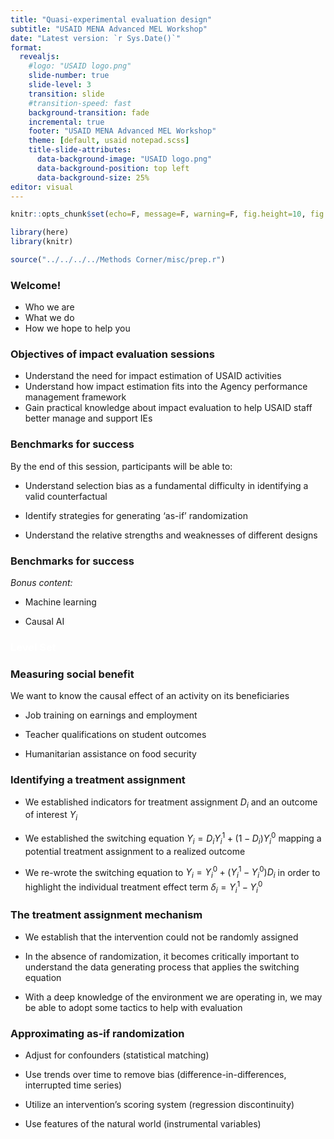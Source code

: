 ```yaml
---
title: "Quasi-experimental evaluation design"
subtitle: "USAID MENA Advanced MEL Workshop"
date: "Latest version: `r Sys.Date()`"
format: 
  revealjs:
    #logo: "USAID logo.png"
    slide-number: true
    slide-level: 3
    transition: slide
    #transition-speed: fast
    background-transition: fade
    incremental: true
    footer: "USAID MENA Advanced MEL Workshop"
    theme: [default, usaid notepad.scss]
    title-slide-attributes: 
      data-background-image: "USAID logo.png"
      data-background-position: top left
      data-background-size: 25%
editor: visual
---
```


```r

knitr::opts_chunk$set(echo=F, message=F, warning=F, fig.height=10, fig.width=6)

library(here)
library(knitr)

source("../../../../Methods Corner/misc/prep.r")

```

### Welcome!

-   Who we are
-   What we do
-   How we hope to help you

### Objectives of impact evaluation sessions

-   Understand the need for impact estimation of USAID activities
-   Understand how impact estimation fits into the Agency performance management framework
-   Gain practical knowledge about impact evaluation to help USAID staff better manage and support IEs

### Benchmarks for success

By the end of this session, participants will be able to:

-   Understand selection bias as a fundamental difficulty in identifying a valid counterfactual

-   Identify strategies for generating 'as-if' randomization

-   Understand the relative strengths and weaknesses of different designs

### Benchmarks for success

*Bonus content:*

- Machine learning  

- Causal AI

### [Level Set]{style="color:white;"} {background-color="#002F6C"}

### Measuring social benefit

We want to know the causal effect of an activity on its beneficiaries

-   Job training on earnings and employment

-   Teacher qualifications on student outcomes

-   Humanitarian assistance on food security

### Identifying a treatment assignment

-   We established indicators for treatment assignment $D_i$ and an outcome of interest $Y_i$

-   We established the switching equation $Y_i=D_iY_i^1+(1-D_i)Y_i^0$ mapping a potential treatment assignment to a realized outcome

-   We re-wrote the switching equation to $Y_i=Y_i^0+(Y_i^1-Y_i^0)D_i$ in order to highlight the individual treatment effect term $\delta_i=Y_i^1-Y_i^0$

### The treatment assignment mechanism

- We establish that the intervention could not be randomly assigned

- In the absence of randomization, it becomes critically important to understand the data generating process that applies the switching equation 

- With a deep knowledge of the environment we are operating in, we may be able to adopt some tactics to help with evaluation

### Approximating as-if randomization

- Adjust for confounders (statistical matching)

- Use trends over time to remove bias (difference-in-differences, interrupted time series) 

- Utilize an intervention's scoring system (regression discontinuity)

- Use features of the natural world (instrumental variables)



